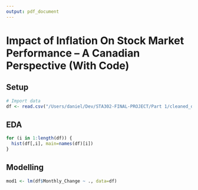 ```yaml
---
output: pdf_document
---
```


# Impact of Inflation On Stock Market Performance -- A Canadian Perspective (With Code)

## Setup

```r
# Import data
df <- read.csv("/Users/daniel/Dev/STA302-FINAL-PROJECT/Part 1/cleaned_df.csv")
```

## EDA
```r
for (i in 1:length(df)) {
  hist(df[,i], main=names(df)[i])
}
```

## Modelling
```r
mod1 <- lm(df$Monthly_Change ~ ., data=df)
```